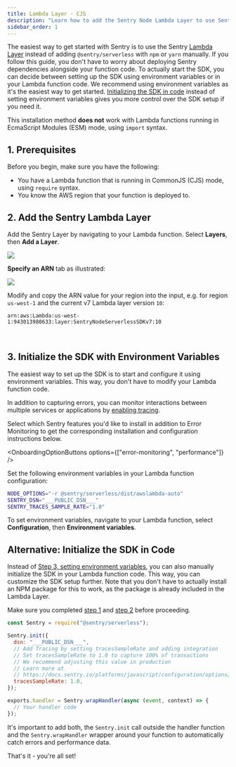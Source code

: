 ```yaml
---
title: Lambda Layer - CJS
description: "Learn how to add the Sentry Node Lambda Layer to use Sentry in your Lambda functions running in CommonJS (CJS)"
sidebar_order: 1
---
```


The easiest way to get started with Sentry is to use the Sentry [Lambda Layer](https://docs.aws.amazon.com/Lambda/latest/dg/configuration-layers.html) instead of adding `@sentry/serverless` with `npm` or `yarn` manually.
If you follow this guide, you don't have to worry about deploying Sentry dependencies alongside your function code.
To actually start the SDK, you can decide between setting up the SDK using environment variables or in your Lambda function code. We recommend using environment variables as it's the easiest way to get started. [Initializing the SDK in code](#alternative-initialize-the-sdk-in-code) instead of setting environment variables gives you more control over the SDK setup if you need it.

<Alert>

This installation method **does not** work with Lambda functions running in EcmaScript Modules (ESM) mode, using `import` syntax.

</Alert>

## 1. Prerequisites

Before you begin, make sure you have the following:

- You have a Lambda function that is running in CommonJS (CJS) mode, using `require` syntax.
- You know the AWS region that your function is deployed to.

## 2. Add the Sentry Lambda Layer

Add the Sentry Layer by navigating to your Lambda function. Select **Layers**, then **Add a Layer**.

![](./img/lambda_view.png)

**Specify an ARN** tab as illustrated:

![](./img/add_layer.png)

Modify and copy the ARN value for your region into the input, e.g. for region `us-west-1` and the current v7 Lambda layer version `10`:

```
arn:aws:Lambda:us-west-1:943013980633:layer:SentryNodeServerlessSDKv7:10
```

<br />

## 3. Initialize the SDK with Environment Variables

The easiest way to set up the SDK is to start and configure it using environment variables. This way, you don't have to modify your Lambda function code.

In addition to capturing errors, you can monitor interactions between multiple services or applications by [enabling tracing](/concepts/key-terms/tracing/).

Select which Sentry features you'd like to install in addition to Error Monitoring to get the corresponding installation and configuration instructions below.

<OnboardingOptionButtons options={["error-monitoring", "performance"]} />

Set the following environment variables in your Lambda function configuration:

```bash {"onboardingOptions": {"performance": "3"}}
NODE_OPTIONS="-r @sentry/serverless/dist/awslambda-auto"
SENTRY_DSN="___PUBLIC_DSN___"
SENTRY_TRACES_SAMPLE_RATE="1.0"
```

To set environment variables, navigate to your Lambda function, select **Configuration**, then **Environment variables**.

## Alternative: Initialize the SDK in Code

Instead of [Step 3, setting environment variables](#3-initialize-the-sdk-with-environment-variables), you can also manually initialize the SDK in your Lambda function code.
This way, you can customize the SDK setup further.
Note that you don't have to actually install an NPM package for this to work, as the package is already included in the Lambda Layer.

Make sure you completed [step 1](#1-prerequisites) and [step 2](#2-add-the-sentry-lambda-layer) before proceeding.

```javascript {filename:index.js} {"onboardingOptions": {"performance": "5-8"}}
const Sentry = require("@sentry/serverless");

Sentry.init({
  dsn: "___PUBLIC_DSN___",
  // Add Tracing by setting tracesSampleRate and adding integration
  // Set tracesSampleRate to 1.0 to capture 100% of transactions
  // We recommend adjusting this value in production
  // Learn more at
  // https://docs.sentry.io/platforms/javascript/configuration/options/#traces-sample-rate
  tracesSampleRate: 1.0,
});

exports.handler = Sentry.wrapHandler(async (event, context) => {
  // Your handler code
});
```

It's important to add both, the `Sentry.init` call outside the handler function and the `Sentry.wrapHandler` wrapper around your function to automatically catch errors and performance data.

That's it - you're all set!
